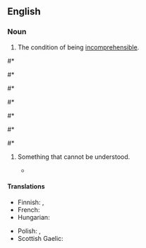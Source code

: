 ==English==

===Noun===
{{en-noun|~}}

# {{lb|en|uncountable}} The condition of being [[incomprehensible]].

#* {{quote-book|en|year=1781|title=Critique of Pure Reason|author=Immanuel Kant|publisher=Sphere|isbn=9780722191385|page=375|url=https://archive.org/details/CritiqueOfPureReason_201304/page/n389/mode/2up?q=incomprehensibility|passage=We should be quite willing to desist from the demand of a dogmatical answer to our questions, if we understood beforehand that, be the answer what it may, it would only serve to increase our ignorance, to throw us from one '''incomprehensibility''' into another, from one obscurity into another still greater, and perhaps lead us into irreconcilable contradictions.}}
#* {{quote-book|en|year=1789|title=Posthumous Works of Frederic II, King of Prussia|author=Frederick II, King of Prussia, Thomas Holcroft|publisher=G.G.J. and J. Robinson|isbn=|page=127|url=https://archive.org/details/posthumousworkso09frediala/page/126/mode/2up?q=incomprehensibility|passage=The king here alludes, as he does in various other passages, to the ancient Academicians, or Sceptics, who taught the uncertainty and '''incomprehensibility''' of truth.}}
#* {{quote-book|en|year=1798|title=An Apology for the Doctrine of the Trinity|author=Frederick Reynolds|publisher=Bacclesfield:  Edward Bayley|isbn=|page=112|url=https://archive.org/details/northamericanre17lodggoog/page/435/mode/2up?q=incomprehensibility|passage=  The  first  principle  of  natural  religion  contains  innumerable— I  had  almost  said — impossibilities.  What  is  God?  is{{sic}} involved  in  the  most  absolute  incomprehensibility.  And  yet  we must  either  admit  the  principle,  or  embrace  ten  thousand  absurdities and  impossibilities.}}
#* {{quote-book|en|year=1811|title=The Complete Novels of Jane Austen|author=Jane Austen|publisher=The Modern Library|isbn=|page=1196|url=https://archive.org/details/dli.ernet.231158/page/1195/mode/2up?q=incomprehensibility|passage=Why he had done it, what could have provoked him to such a breach of hospitality, and so suddenly turned all his partial regard for their daughter into actual ill-will, was a matter which they were at least as far from divining as Catherine herself : but it did not oppress them by any means so long; and, after a due course of useless conjecture, that “it was a strange business, and that he must be a very strange man,” grew enough for all their indig- nation and wonder; though Sarah, indeed, still indulged in the sweets of '''incomprehensibility''', exclaiming and conjecturing with youthful ardour — “My dear, you give yourself a great deal of needless trouble,” said her mother at last; “depend upon it, it is something not at all worth under' standing.”}}
#* {{quote-book|en|year=1815|title=North American Review|author=Making of America Project, Jared Sparks , Edward Everett , James Russell Lowell , Henry Cabot Lodge|publisher=University of Northern Iowa|isbn=|page=436|url=https://archive.org/details/northamericanre17lodggoog/page/435/mode/2up?q=incomprehensibility|passage= He  survived  four days,  in  great  suffering,  and  then  died,  leaving  a  case  of  perfect '''incomprehensibility'''  to  the  world.  Those  who  believe  in spontaneous  combustion  ascribe  it  to  electricity,  and  what not;  others,  again,  are  rather  incredulous. The  Baron  de Liebig  makes  very  merry  over  the  fact  of  the  nightcap  being burned,  and  the  hair  on  the  head  escaping  scot-free.}}
#* {{quote-book|en|year=1818|title=The Friend: A  Series of Essays, in Three Volumes, to Aid in the Formation of Fixed Principles in Politics, Morals, and Religion, with Literary Amusements Interspersed|author=Samuel Taylor Coleridge|publisher=R. Fenner |isbn=|page=269-270|url=https://archive.org/details/friendseriesofes02cole/page/270/mode/2up?q=incomprehensibility|passage=I well remember, that the event I am about to narrate, called forth, in several of the German periodical publications, the most passionate (and in more than one instance, blasphemous) declamations, concerning the '''incomprehensibility''' of the moral government of the world, and the seeming injustice and cruelty of the dispensations of Providence. But, assuredly, every one of my readers, however deeply he may sympathize with the poor sufferers, will at once answer all such declamations by the simple reflection, that no one of these awful events could possibly have taken place under a wise police and humane government, and that men have no right to complain of Providence for evils which they themselves are competent to remedy by mere common sense, joined with mere common humanity.}}
#* {{quote-book|en|year=1826|title=The Life and Times of Frederick Reynolds|author=Frederick Reynolds|publisher=Cary and Lea|isbn=|page=112|url=https://archive.org/details/northamericanre17lodggoog/page/435/mode/2up?q=incomprehensibility|passage= This speech naturally only increased the '''incomprehensibility''' of the whole conversation; and the commandant beginning, in rather ''haut en bas'' termsy to demand an explanation, like all cowards, when driven into a comer I became desperate.}}
# {{lb|en|countable}} Something that cannot be understood.
#* {{quote-book|1=en|year=1938|author=Norman Lindsay|authorlink=Norman Lindsay|title=Age of Consent|publisher=Ure Smith|location=Sydney|year_published=1962|page=65|passage=That left Bradly as bemused as ever, for it posed another '''incomprehensibility''': ''Why'' had Podson walked here?}}

====Translations====
{{trans-top|condition of being incomprehensible}}
* Finnish: {{t+|fi|käsittämättömyys}}, {{t+|fi|vaikeaselkoisuus}}
* French: {{t-needed|fr}}
* Hungarian: {{t-needed|hu}}
{{trans-mid}}
* Polish: {{t+|pl|zagadkowość|f}}, {{t|pl|niezrozumiałość|f}}
* Scottish Gaelic: {{t|gd|do-thuigsinneachd|f}}
{{trans-bottom}}